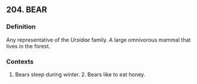 ## 204. BEAR
### Definition
Any representative of the <i>Ursidae</i> family. A large omnivorous mammal that lives in the forest.

### Contexts
1. Bears sleep during winter. 2. Bears like to eat honey.

